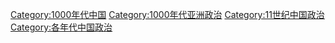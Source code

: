 [[Category:1000年代中国|Category:1000年代中国]]
[[Category:1000年代亚洲政治|Category:1000年代亚洲政治]]
[[Category:11世纪中国政治|Category:11世纪中国政治]]
[[Category:各年代中国政治|Category:各年代中国政治]]